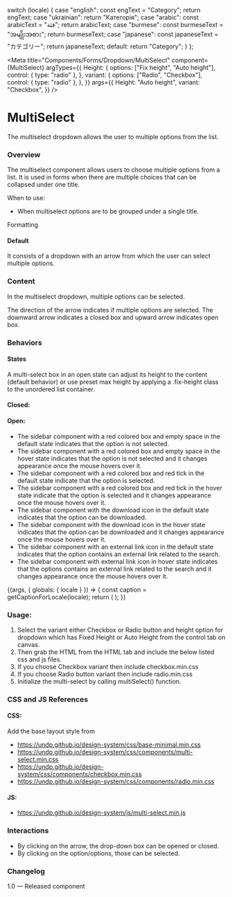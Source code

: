 
  switch (locale) {
    case "english":
      const engText = "Category";
      return engText;
    case "ukrainian":
      return "Категорія";
    case "arabic":
      const arabicText = "فئة";
      return arabicText;
    case "burmese":
      const burmeseText = "အမျိုးအစား";
      return burmeseText;
    case "japanese":
      const japaneseText = "カテゴリー";
      return japaneseText;
    default:
      return "Category";
  }
};

<Meta
  title="Components/Forms/Dropdown/MultiSelect"
  component={MultiSelect}
  argTypes={{
    Height: {
      options: ["Fix height", "Auto height"],
      control: { type: "radio" },
    },
    variant: {
      options: ["Radio", "Checkbox"],
      control: { type: "radio" },
    },
  }}
  args={{
    Height: "Auto height",
    variant: "Checkbox",
  }}
/>

# MultiSelect

The multiselect dropdown allows the user to multiple options from the list.

### Overview

The multiselect component allows users to choose multiple options from a list. It is used in forms when there are multiple choices that can be collapsed under one title.

When to use:

- When multiselect options are to be grouped under a single title.

Formatting

#### Default

It consists of a dropdown with an arrow from which the user can select multiple options.

### Content

In the multiselect dropdown, multiple options can be selected.

The direction of the arrow indicates if multiple options are selected. The downward arrow indicates a closed box and upward arrow indicates open box.

### Behaviors

#### States

A multi-select box in an open state can adjust its height to the content (default behavior) or use preset max height by applying a .fix-height class to the unordered list container.

#### Closed:

#### Open:

- The sidebar component with a red colored box and empty space in the default state indicates that the option is not selected.
- The sidebar component with a red colored box and empty space in the hover state indicates that the option is not selected and it changes appearance once the mouse hovers over it.
- The sidebar component with a red colored box and red tick in the default state indicate that the option is selected.
- The sidebar component with a red colored box and red tick in the hover state indicate that the option is selected and it changes appearance once the mouse hovers over it.
- The sidebar component with the download icon in the default state indicates that the option can be downloaded.
- The sidebar component with the download icon in the hover state indicates that the option can be downloaded and it changes appearance once the mouse hovers over it.
- The sidebar component with an external link icon in the default state indicates that the option contains an external link related to the search.
- The sidebar component with external link icon in hover state indicates that the options contains an external link related to the search and it changes appearance once the mouse hovers over it.

<Canvas>
  <Story name="MultiSelect">
    {(args, { globals: { locale } }) => {
      const caption = getCaptionForLocale(locale);
      return (
        <MultiSelect
          locale={locale}
          {...args}
          text={caption}
          eleId=""
        ></MultiSelect>
      );
    }}
  </Story>
</Canvas>

### Usage:

1. Select the variant either Checkbox or Radio button and height option for dropdown which has Fixed Height or Auto Height from the control tab on canvas.
2. Then grab the HTML from the HTML tab and include the below listed css and js files.
3. If you choose Checkbox variant then include checkbox.min.css
4. If you choose Radio button variant then include radio.min.css
5. Initialize the multi-select by calling multiSelect() function.

### CSS and JS References

#### CSS:

Add the base layout style from

- https://undp.github.io/design-system/css/base-minimal.min.css
- https://undp.github.io/design-system/css/components/multi-select.min.css
- https://undp.github.io/design-system/css/components/checkbox.min.css
- https://undp.github.io/design-system/css/components/radio.min.css

#### JS:

- https://undp.github.io/design-system/js/multi-select.min.js

### Interactions

- By clicking on the arrow, the drop-down box can be opened or closed.
- By clicking on the option/options, those can be selected.

### Changelog

1.0 — Released component
